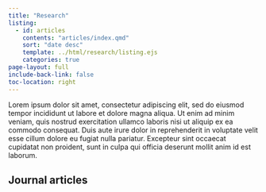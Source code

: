 ```yaml
---
title: "Research"
listing:
  - id: articles
    contents: "articles/index.qmd"
    sort: "date desc"
    template: ../html/research/listing.ejs
    categories: true
page-layout: full
include-back-link: false
toc-location: right
---
```


Lorem ipsum dolor sit amet, consectetur adipiscing elit, sed do eiusmod tempor incididunt ut labore et dolore magna aliqua. Ut enim ad minim veniam, quis nostrud exercitation ullamco laboris nisi ut aliquip ex ea commodo consequat. Duis aute irure dolor in reprehenderit in voluptate velit esse cillum dolore eu fugiat nulla pariatur. Excepteur sint occaecat cupidatat non proident, sunt in culpa qui officia deserunt mollit anim id est laborum.



## Journal articles

:::{#articles}
:::
